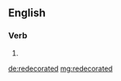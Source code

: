 ==English==

===Verb===
{{head|en}}

# {{en-past of|redecorate}}

[[de:redecorated]]
[[mg:redecorated]]